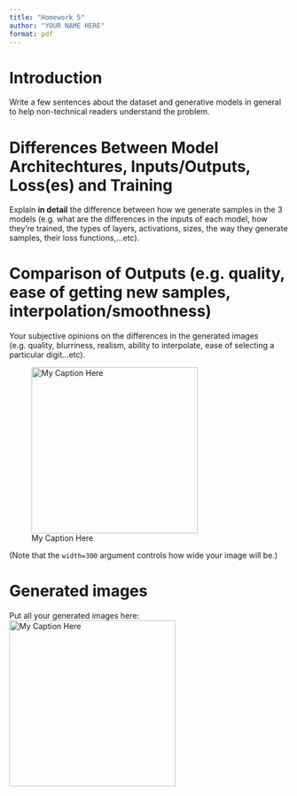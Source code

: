```yaml
---
title: "Homework 5"
author: "YOUR NAME HERE"
format: pdf
---
```


# Introduction
Write a few sentences about the dataset and generative models in general to help non-technical readers understand the problem.


# Differences Between Model Architechtures, Inputs/Outputs, Loss(es) and Training

Explain **in detail** the difference between how we generate samples in the 3 models (e.g. what are the differences in the inputs of each model, how they're trained, the types of layers, activations, sizes, the way they generate samples, their loss functions,...etc).


# Comparison of Outputs (e.g. quality, ease of getting new samples, interpolation/smoothness)

Your subjective opinions on the differences in the generated images (e.g. quality, blurriness, realism, ability to interpolate, ease of selecting a particular digit...etc).


![My Caption Here](/Users/cparlett/Desktop/corgi.jpg){width=300}

(Note that the `width=300` argument controls how wide your image will be.)

# Generated images

Put all your generated images here:
![My Caption Here](/Users/cparlett/Desktop/corgi.jpg){width=300}

